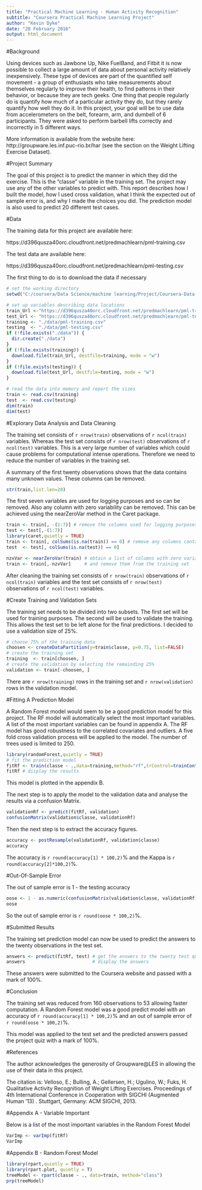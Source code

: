 ```yaml
---
title: "Practical Machine Learning - Human Activity Recognition"
subtitle: "Coursera Practical Machine Learning Project"
author: "Kevin Dyke"
date: "28 February 2016"
output: html_document
---
```


#Background

Using devices such as Jawbone Up, Nike FuelBand, and Fitbit it is now possible to collect a large amount of data about personal activity relatively inexpensively. These type of devices are part of the quantified self movement - a group of enthusiasts who take measurements about themselves regularly to improve their health, to find patterns in their behavior, or because they are tech geeks. One thing that people regularly do is quantify how much of a particular activity they do, but they rarely quantify how well they do it. In this project, your goal will be to use data from accelerometers on the belt, forearm, arm, and dumbell of 6 participants. They were asked to perform barbell lifts correctly and incorrectly in 5 different ways. 

More information is available from the website here: http://groupware.les.inf.puc-rio.br/har (see the section on the Weight Lifting Exercise Dataset). 

#Project Summary

The goal of this project is to predict the manner in which they did the exercise. This is the "classe" variable in the training set. The project may use any of the other variables to predict with. This report describes how I built the model, how I used cross validation, what I think the expected out of sample error is, and why I made the choices you did. The prediction model is also used to predict 20 different test cases. 

#Data

The training data for this project are available here:

https://d396qusza40orc.cloudfront.net/predmachlearn/pml-training.csv

The test data are available here:

https://d396qusza40orc.cloudfront.net/predmachlearn/pml-testing.csv

The first thing to do is to download the data if necessary
```r
# set the working directory
setwd("C:/coursera/Data Science/machine learning/Project/Coursera-Data-Science-Machine-Learning-Project")

# set up variables describing data locations
train_Url <-"https://d396qusza40orc.cloudfront.net/predmachlearn/pml-training.csv"
test_Url <- "https://d396qusza40orc.cloudfront.net/predmachlearn/pml-testing.csv"
training <- "./data/pml-training.csv"
testing  <- "./data/pml-testing.csv"
if (!file.exists("./data")) {
  dir.create("./data")
}
if (!file.exists(training)) {
  download.file(train_Url, destfile=training, mode = "w")
}
if (!file.exists(testing)) {
  download.file(test_Url, destfile=testing, mode = "w")
}

# read the data into memory and report the sizes
train <- read.csv(training)
test  <- read.csv(testing)
dim(train)
dim(test)
```

#Explorary Data Analysis and Data Cleaning

The training set consists of `r nrow(train)` observations of  `r ncol(train)` variables. Whereas the test set consists of `r nrow(test)` observations of `r ncol(test)` variables. This is a very large number of variables which could cause problems for computational intense operations. Therefore we need to reduce the number of variables in the training set.

A summary of the first twenty observations shows that the data contains many unknown values. These columns can be removed.
```r
str(train,list.len=20)
```

The first seven variables are used for logging purposes and so can be removed. Also any column with zero variability can be removed. This can be achieved using the nearZeroVar method in the Caret package.

```r
train <- train[, -(1:7)] # remove the columns used for logging purposes
test <- test[,-(1:7)]
library(caret,quietly = TRUE)
train <- train[, colSums(is.na(train)) == 0] # remove any columns containg NAs
test  <- test[, colSums(is.na(test)) == 0]   

nzvVar <- nearZeroVar(train) # obtain a list of columns with zero variability
train <- train[,-nzvVar]     # and remove them from the training set
```

After cleaning the training set consists of `r nrow(train)` observations of  `r ncol(train)` variables and the test set consists of `r nrow(test)` observations of `r ncol(test)` variables.

#Create Training and Validation Sets

The training set needs to be divided into two subsets. The first set will be used for training purposes. The second will be used to validate the training. This allows the test set to be left alone for the final predictions. I decided to use a validation size of 25%.


```r
# choose 75% of the training data
choosen <- createDataPartition(y=train$classe, p=0.75, list=FALSE)
# create the training set
training  <- train[choosen, ]
# create the validation by selecting the remainding 25%
validation <- train[-choosen, ]
```

There are `r nrow(training)` rows in the training set and `r nrow(validation)` rows in the validation model.

#Fitting A Prediction Model

A Random Forest model would seem to be a good prediction model for this project. The RF model will automatically select the most important variables. A list of the most important variables can be found in appendix A. The RF model has good robustness to the correlated covariates and outliers. A five fold cross validation process will be applied to the model. The number of trees used is limited to 250.

```r
library(randomForest,quietly = TRUE)
# fit the prediction model
fitRf <- train(classe ~ .,data=training,method="rf",trControl=trainControl(method="cv", 5), ntree=250)
fitRf # display the results
```
This model is plotted in the appendix B.

The next step is to apply the model to the validation data and analyse the results via a confusion Matrix.

```r
validationRf <- predict(fitRf, validation)
confusionMatrix(validation$classe, validationRf)
```

Then the next step is to extract the accuracy figures.
```r
accuracy <- postResample(validationRf, validation$classe)
accuracy
```

The accuracy is `r round(accuracy[1] * 100,2)`% and the Kappa is `r round(accuracy[2]*100,2)`%.

#Out-Of-Sample Error

The out of sample error is 1 - the testing accuracy
```r
oose <- 1 - as.numeric(confusionMatrix(validation$classe, validationRf)$overall[1])
oose
```

So the out of sample error is `r round(oose * 100,2)`%.

#Submitted Results

The training set prediction model can now be used to predict the answers to the twenty observations in the test set.

```r
answers <- predict(fitRf, test) # get the answers to the twenty test questions
answers                         # display the answers
```

These answers were submitted to the Coursera website and passed with a mark of 100%.

#Conclusion

The training set was reduced from 160 observations to 53 allowing faster computation. A Random Forest model was a good predict model with an accuracy of `r round(accuracy[1] * 100,2)`% and an out of sample error of `r round(oose * 100,2)`%. 

This model was applied to the test set and the predicted answers passed the project quiz with a mark of 100%.


#References

The author acknowledges the generosity of Groupware@LES in allowing the use of their data in this project.

The citation is:
Velloso, E.; Bulling, A.; Gellersen, H.; Ugulino, W.; Fuks, H. Qualitative Activity Recognition of Weight Lifting Exercises. Proceedings of 4th International Conference in Cooperation with SIGCHI (Augmented Human '13) . Stuttgart, Germany: ACM SIGCHI, 2013.

#Appendix A - Variable Important

Below is a list of the most important variables in the Random Forest Model
```r
VarImp <- varImp(fitRf)
VarImp
```

#Appendix B - Random Forest Model

```r
library(rpart,quietly = TRUE)
library(rpart.plot, quietly = T)
treeModel <- rpart(classe ~ ., data=train, method="class")
prp(treeModel)
```
